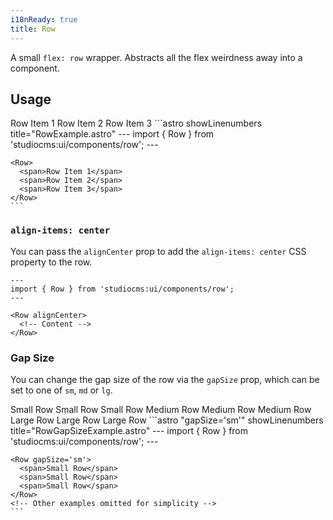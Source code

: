 ```yaml
---
i18nReady: true
title: Row
---
```



A small `flex: row` wrapper. Abstracts all the flex weirdness away into a component.

## Usage

<Tabs>
  <TabItem label="Preview">
    <PreviewCard>
      <Row>
        <span>Row Item 1</span>
        <span>Row Item 2</span>
        <span>Row Item 3</span>
      </Row>
    </PreviewCard>
  </TabItem>
  <TabItem label="Code">
    ```astro showLinenumbers title="RowExample.astro"
    ---
    import { Row } from 'studiocms:ui/components/row';
    ---

    <Row>
      <span>Row Item 1</span>
      <span>Row Item 2</span>
      <span>Row Item 3</span>
    </Row>
    ```
  </TabItem>
</Tabs>

### `align-items: center`

You can pass the `alignCenter` prop to add the `align-items: center` CSS property to the row.

```astro "alignCenter" showLinenumbers title="RowAlignCenterExample.astro"
---
import { Row } from 'studiocms:ui/components/row';
---

<Row alignCenter>
  <!-- Content -->
</Row>
```

### Gap Size

You can change the gap size of the row via the `gapSize` prop, which can be set to one of `sm`, `md` or `lg`.

<Tabs>
  <TabItem label="Preview">
    <PreviewCard vertical gapSize="lg">
      <Row gapSize="sm">
        <span>Small Row</span>
        <span>Small Row</span>
        <span>Small Row</span>
      </Row>
      <Row gapSize="md">
        <span>Medium Row</span>
        <span>Medium Row</span>
        <span>Medium Row</span>
      </Row>
      <Row gapSize="lg">
        <span>Large Row</span>
        <span>Large Row</span>
        <span>Large Row</span>
      </Row>
    </PreviewCard>
  </TabItem>
  <TabItem label="Code">
    ```astro "gapSize='sm'" showLinenumbers title="RowGapSizeExample.astro"
    ---
    import { Row } from 'studiocms:ui/components/row';
    ---

    <Row gapSize='sm'>
      <span>Small Row</span>
      <span>Small Row</span>
      <span>Small Row</span>
    </Row>
    <!-- Other examples omitted for simplicity -->
    ```
  </TabItem>
</Tabs>
